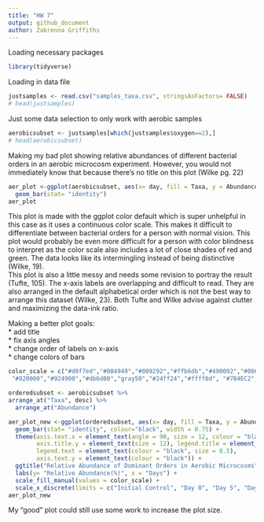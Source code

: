 ```yaml
---
title: "HW 7"
output: github_document
author: Zabrenna Griffiths
---
```


Loading necessary packages
```r
library(tidyverse)
```

Loading in data file
```r
justsamples <- read.csv("samples_taxa.csv", stringsAsFactors= FALSE)
# head(justsamples)
```

Just some data selection to only work with aerobic samples
```r
aerobicsubset <- justsamples[which(justsamples$oxygen==2),]
# head(aerobicsubset)
```

Making my bad plot showing relative abundances of different bacterial orders in an aerobic microcosm experiment. However, you would not immediately know that because there's no title on this plot (Wilke pg. 22)

```r
aer_plot <-ggplot(aerobicsubset, aes(x= day, fill = Taxa, y = Abundance))+
  geom_bar(stat= "identity")
aer_plot
```
  
  This plot is made with the ggplot color default which is super unhelpful in this case as it uses a continuous color scale. This makes it difficult to differentiate between bacterial orders for a person with normal vision. This plot would probably be even more difficult for a person with color blindness to interpret as the color scale also includes a lot of close shades of red and green. The data looks like its intermingling instead of being distinctive (Wilke, 19).  
  This plot is also a little messy and needs some revision to portray the result (Tufte, 105). The x-axis labels are overlapping and difficult to read. They are also arranged in the default alphabetical order which is not the best way to arrange this dataset (Wilke, 23). Both Tufte and Wilke advise against clutter and maximizing the data-ink ratio.   

Making a better plot goals:  
* add title  
* fix axis angles  
* change order of labels on x-axis  
* change colors of bars  

```r
color_scale = c("#d0f7ed","#004949","#009292","#ffb6db","#490092","#006ddb","#b66dff","#6db6ff","#b6dbff",
 "#920000","#924900","#db6d00","gray50","#24ff24","#ffff6d", "#7B4EC2", "#C17600", "#250977", "#00914F", "#AADA52", "#BB0054", "#FCCD83", "#5B1549", "#E2D84F", "#5B005B", "#BDDF8E", "#5A0811", "#007AE8", "#425800", "#FF69C5", "#730006", "#C7E9B4", "#762A83", "#FFF7BC", "#D9D9D9", "#000000", "#F16913", "#003C30", "#FFF7FB", "#8C6BB1", "#FD8D3C", "#F7F7F7", "#EF3B2C")
```


```r
orderedsubset <- aerobicsubset %>%
arrange_at("Taxa", desc) %>%
  arrange_at("Abundance")
```


```r
aer_plot_new <-ggplot(orderedsubset, aes(x= day, fill = Taxa, y = Abundance)) +
  geom_bar(stat= "identity", colour="black", width = 0.75) +
  theme(axis.text.x = element_text(angle = 90, size = 12, colour = "black", vjust = 0.5, hjust = 1), 
        axis.title.y = element_text(size = 12), legend.title = element_text(size = 10), 
        legend.text = element_text(colour = "black", size = 8.5), 
        axis.text.y = element_text(colour = "black")) +
  ggtitle("Relative Abundance of Dominant Orders in Aerobic Microcosms") +
  labs(y= "Relative Abundance(%)", x = "Days") +
  scale_fill_manual(values = color_scale) +
  scale_x_discrete(limits = c("Initial Control", "Day 0", "Day 5", "Day 10", "Day 15", "Day 115", "Final Control"))
aer_plot_new
```
  
My "good" plot could still use some work to increase the plot size.  

